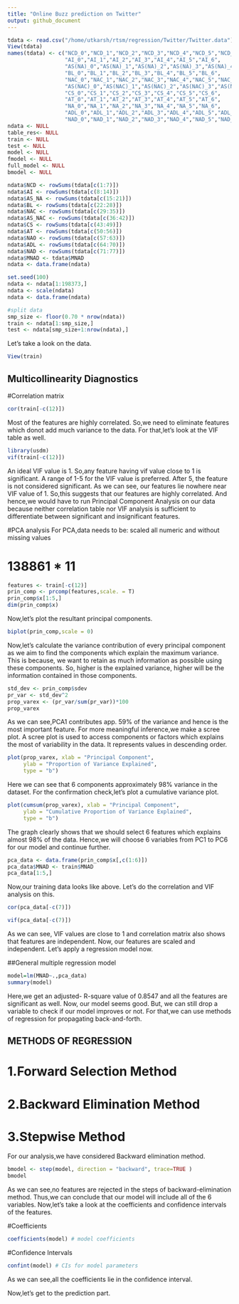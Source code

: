 ```yaml
---
title: "Online Buzz prediction on Twitter"
output: github_document
---
```


```r
tdata <- read.csv("/home/utkarsh/rtsm/regression/Twitter/Twitter.data")
View(tdata)
names(tdata) <- c("NCD_0","NCD_1","NCD_2","NCD_3","NCD_4","NCD_5","NCD_6",
                  "AI_0","AI_1","AI_2","AI_3","AI_4","AI_5","AI_6",
                  "AS(NA)_0","AS(NA)_1","AS(NA)_2","AS(NA)_3","AS(NA)_4","AS(NA)_5","AS(NA)_6",
                  "BL_0","BL_1","BL_2","BL_3","BL_4","BL_5","BL_6",
                  "NAC_0","NAC_1","NAC_2","NAC_3","NAC_4","NAC_5","NAC_6",
                  "AS(NAC)_0","AS(NAC)_1","AS(NAC)_2","AS(NAC)_3","AS(NAC)_4","AS(NAC)_5","AS(NAC)_6",
                  "CS_0","CS_1","CS_2","CS_3","CS_4","CS_5","CS_6",
                  "AT_0","AT_1","AT_2","AT_3","AT_4","AT_5","AT_6",
                  "NA_0","NA_1","NA_2","NA_3","NA_4","NA_5","NA_6",
                  "ADL_0","ADL_1","ADL_2","ADL_3","ADL_4","ADL_5","ADL_6",
                  "NAD_0","NAD_1","NAD_2","NAD_3","NAD_4","NAD_5","NAD_6","MNAD")
ndata <- NULL
table_res<- NULL
train <- NULL
test <- NULL
model <- NULL
fmodel <- NULL
full_model <- NULL
bmodel <- NULL

ndata$NCD <- rowSums(tdata[c(1:7)])
ndata$AI <- rowSums(tdata[c(8:14)])
ndata$AS_NA <- rowSums(tdata[c(15:21)])
ndata$BL <- rowSums(tdata[c(22:28)])
ndata$NAC <- rowSums(tdata[c(29:35)])
ndata$AS_NAC <- rowSums(tdata[c(36:42)])
ndata$CS <- rowSums(tdata[c(43:49)])
ndata$AT <- rowSums(tdata[c(50:56)])
ndata$NAO <- rowSums(tdata[c(57:63)])
ndata$ADL <- rowSums(tdata[c(64:70)])
ndata$NAD <- rowSums(tdata[c(71:77)])
ndata$MNAD <- tdata$MNAD
ndata <- data.frame(ndata)

set.seed(100)
ndata <- ndata[1:198373,]
ndata <- scale(ndata)
ndata <- data.frame(ndata)

#split data
smp_size <- floor(0.70 * nrow(ndata))
train <- ndata[1:smp_size,]
test <- ndata[smp_size+1:nrow(ndata),]

```
Let's take a look on the data.
```r
View(train)
```

## Multicollinearity Diagnostics

#Correlation matrix
```r
cor(train[-c(12)])
```
Most of the features are highly correlated.
So,we need to eliminate features which donot add much variance to the data.
For that,let's look at the VIF table as well.
```r
library(usdm)
vif(train[-c(12)])
```
An ideal VIF value is 1.
So,any feature having vif value close to 1 is significant.
A range of 1-5 for the VIF value is preferred.
After 5, the feature is not considered significant.
As we can see, our features lie nowhere near VIF value of 1.
So,this suggests that our features are highly correlated.
And hence,we would have to run Principal Component Analysis on our data because neither correlation table nor VIF analysis is sufficient to differentiate between significant and insignificant features.

#PCA analysis
For PCA,data needs to be:
  scaled
  all numeric
  and without missing values

# 138861 * 11
```r
features <- train[-c(12)]
prin_comp <- prcomp(features,scale. = T)
prin_comp$x[1:5,]
dim(prin_comp$x)

```
Now,let’s plot the resultant principal components.
```r
biplot(prin_comp,scale = 0)
```

Now,let's calculate the variance contribution of every principal component as we aim to find the components which explain the maximum variance. 
This is because, we want to retain as much information as possible using these 
components. So, higher is the explained variance, higher will be the information 
contained in those components.

```r
std_dev <- prin_comp$sdev
pr_var <- std_dev^2
prop_varex <- (pr_var/sum(pr_var))*100
prop_varex

```

As we can see,PCA1 contributes app. 59% of the variance and hence is the most important feature.
For more meaningful inference,we make a scree plot.
A scree plot is used to access components or factors which explains the most of variability in the data.
It represents values in descending order.
```r
plot(prop_varex, xlab = "Principal Component",
     ylab = "Proportion of Variance Explained",
     type = "b")
```


Here we can see that 6 components approximately 98% variance in the dataset.
For the confirmation check,let's plot a cumulative variance plot.
```r
plot(cumsum(prop_varex), xlab = "Principal Component",
     ylab = "Cumulative Proportion of Variance Explained",
     type = "b")
```

The graph clearly shows that we should select 6 features which explains almost 98% of the data.
Hence,we will choose 6 variables from PC1 to PC6 for our model and continue further.
```r
pca_data <- data.frame(prin_comp$x[,c(1:6)])
pca_data$MNAD <- train$MNAD
pca_data[1:5,]
```
Now,our training data looks like above.
Let's do the correlation and VIF analysis on this.
```r
cor(pca_data[-c(7)])
```
```r
vif(pca_data[-c(7)])
```
As we can see, VIF values are close to 1 and correlation matrix also shows that features are independent.
Now, our features are scaled and independent.
Let's apply a regression model now.

##General multiple regression model

```r
model=lm(MNAD~.,pca_data)
summary(model)
```
Here,we get an adjusted- R-square value of 0.8547 and all the features are significant as well.
Now, our model seems good.
But, we can still drop a variable to check if our model improves or not.
For that,we can use methods of regression for propagating back-and-forth.

## METHODS OF REGRESSION
# 1.Forward Selection Method
# 2.Backward Elimination Method
# 3.Stepwise Method

For our analysis,we have considered Backward elimination method.
```r
bmodel <- step(model, direction = "backward", trace=TRUE )
bmodel

```
As we can see,no features are rejected in the steps of backward-elimination method.
Thus,we can conclude that our model will include all of the 6 variables.
Now,let's take a look at the coefficients and confidence intervals of the features.

#Coefficients
```r
coefficients(model) # model coefficients

```
#Confidence Intervals
```r
confint(model) # CIs for model parameters

```
As we can see,all the coefficients lie in the confidence interval.

Now,let's get to the prediction part.